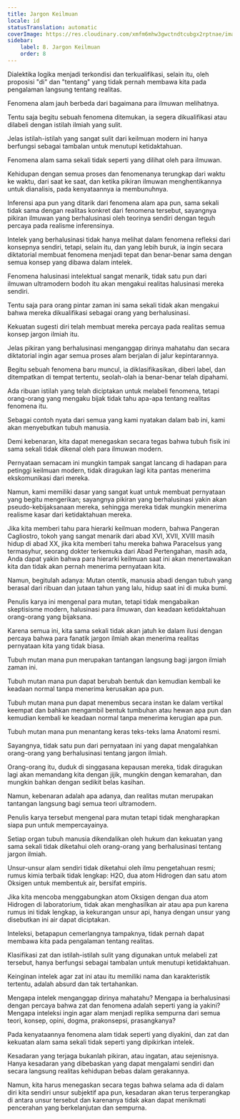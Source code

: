 ```yaml
---
title: Jargon Keilmuan
locale: id
statusTranslation: automatic
coverImage: https://res.cloudinary.com/xmfm6mhw3gwctndtcubgx2rptnae/image/upload/v1741354419/small_cover_la_gran_rebelion_28716e29d2.webp
sidebar:
    label: 8. Jargon Keilmuan
    order: 8
---
```

Dialektika logika menjadi terkondisi dan terkualifikasi, selain itu, oleh proposisi "di" dan "tentang" yang tidak pernah membawa kita pada pengalaman langsung tentang realitas.

Fenomena alam jauh berbeda dari bagaimana para ilmuwan melihatnya.

Tentu saja begitu sebuah fenomena ditemukan, ia segera dikualifikasi atau dilabeli dengan istilah ilmiah yang sulit.

Jelas istilah-istilah yang sangat sulit dari keilmuan modern ini hanya berfungsi sebagai tambalan untuk menutupi ketidaktahuan.

Fenomena alam sama sekali tidak seperti yang dilihat oleh para ilmuwan.

Kehidupan dengan semua proses dan fenomenanya terungkap dari waktu ke waktu, dari saat ke saat, dan ketika pikiran ilmuwan menghentikannya untuk dianalisis, pada kenyataannya ia membunuhnya.

Inferensi apa pun yang ditarik dari fenomena alam apa pun, sama sekali tidak sama dengan realitas konkret dari fenomena tersebut, sayangnya pikiran ilmuwan yang berhalusinasi oleh teorinya sendiri dengan teguh percaya pada realisme inferensinya.

Intelek yang berhalusinasi tidak hanya melihat dalam fenomena refleksi dari konsepnya sendiri, tetapi, selain itu, dan yang lebih buruk, ia ingin secara diktatorial membuat fenomena menjadi tepat dan benar-benar sama dengan semua konsep yang dibawa dalam intelek.

Fenomena halusinasi intelektual sangat menarik, tidak satu pun dari ilmuwan ultramodern bodoh itu akan mengakui realitas halusinasi mereka sendiri.

Tentu saja para orang pintar zaman ini sama sekali tidak akan mengakui bahwa mereka dikualifikasi sebagai orang yang berhalusinasi.

Kekuatan sugesti diri telah membuat mereka percaya pada realitas semua konsep jargon ilmiah itu.

Jelas pikiran yang berhalusinasi menganggap dirinya mahatahu dan secara diktatorial ingin agar semua proses alam berjalan di jalur kepintarannya.

Begitu sebuah fenomena baru muncul, ia diklasifikasikan, diberi label, dan ditempatkan di tempat tertentu, seolah-olah ia benar-benar telah dipahami.

Ada ribuan istilah yang telah diciptakan untuk melabeli fenomena, tetapi orang-orang yang mengaku bijak tidak tahu apa-apa tentang realitas fenomena itu.

Sebagai contoh nyata dari semua yang kami nyatakan dalam bab ini, kami akan menyebutkan tubuh manusia.

Demi kebenaran, kita dapat menegaskan secara tegas bahwa tubuh fisik ini sama sekali tidak dikenal oleh para ilmuwan modern.

Pernyataan semacam ini mungkin tampak sangat lancang di hadapan para petinggi keilmuan modern, tidak diragukan lagi kita pantas menerima ekskomunikasi dari mereka.

Namun, kami memiliki dasar yang sangat kuat untuk membuat pernyataan yang begitu mengerikan; sayangnya pikiran yang berhalusinasi yakin akan pseudo-kebijaksanaan mereka, sehingga mereka tidak mungkin menerima realisme kasar dari ketidaktahuan mereka.

Jika kita memberi tahu para hierarki keilmuan modern, bahwa Pangeran Cagliostro, tokoh yang sangat menarik dari abad XVI, XVII, XVIII masih hidup di abad XX, jika kita memberi tahu mereka bahwa Paracelsus yang termasyhur, seorang dokter terkemuka dari Abad Pertengahan, masih ada, Anda dapat yakin bahwa para hierarki keilmuan saat ini akan menertawakan kita dan tidak akan pernah menerima pernyataan kita.

Namun, begitulah adanya: Mutan otentik, manusia abadi dengan tubuh yang berasal dari ribuan dan jutaan tahun yang lalu, hidup saat ini di muka bumi.

Penulis karya ini mengenal para mutan, tetapi tidak mengabaikan skeptisisme modern, halusinasi para ilmuwan, dan keadaan ketidaktahuan orang-orang yang bijaksana.

Karena semua ini, kita sama sekali tidak akan jatuh ke dalam ilusi dengan percaya bahwa para fanatik jargon ilmiah akan menerima realitas pernyataan kita yang tidak biasa.

Tubuh mutan mana pun merupakan tantangan langsung bagi jargon ilmiah zaman ini.

Tubuh mutan mana pun dapat berubah bentuk dan kemudian kembali ke keadaan normal tanpa menerima kerusakan apa pun.

Tubuh mutan mana pun dapat menembus secara instan ke dalam vertikal keempat dan bahkan mengambil bentuk tumbuhan atau hewan apa pun dan kemudian kembali ke keadaan normal tanpa menerima kerugian apa pun.

Tubuh mutan mana pun menantang keras teks-teks lama Anatomi resmi.

Sayangnya, tidak satu pun dari pernyataan ini yang dapat mengalahkan orang-orang yang berhalusinasi tentang jargon ilmiah.

Orang-orang itu, duduk di singgasana kepausan mereka, tidak diragukan lagi akan memandang kita dengan jijik, mungkin dengan kemarahan, dan mungkin bahkan dengan sedikit belas kasihan.

Namun, kebenaran adalah apa adanya, dan realitas mutan merupakan tantangan langsung bagi semua teori ultramodern.

Penulis karya tersebut mengenal para mutan tetapi tidak mengharapkan siapa pun untuk mempercayainya.

Setiap organ tubuh manusia dikendalikan oleh hukum dan kekuatan yang sama sekali tidak diketahui oleh orang-orang yang berhalusinasi tentang jargon ilmiah.

Unsur-unsur alam sendiri tidak diketahui oleh ilmu pengetahuan resmi; rumus kimia terbaik tidak lengkap: H2O, dua atom Hidrogen dan satu atom Oksigen untuk membentuk air, bersifat empiris.

Jika kita mencoba menggabungkan atom Oksigen dengan dua atom Hidrogen di laboratorium, tidak akan menghasilkan air atau apa pun karena rumus ini tidak lengkap, ia kekurangan unsur api, hanya dengan unsur yang disebutkan ini air dapat diciptakan.

Inteleksi, betapapun cemerlangnya tampaknya, tidak pernah dapat membawa kita pada pengalaman tentang realitas.

Klasifikasi zat dan istilah-istilah sulit yang digunakan untuk melabeli zat tersebut, hanya berfungsi sebagai tambalan untuk menutupi ketidaktahuan.

Keinginan intelek agar zat ini atau itu memiliki nama dan karakteristik tertentu, adalah absurd dan tak tertahankan.

Mengapa intelek menganggap dirinya mahatahu? Mengapa ia berhalusinasi dengan percaya bahwa zat dan fenomena adalah seperti yang ia yakini? Mengapa inteleksi ingin agar alam menjadi replika sempurna dari semua teori, konsep, opini, dogma, prakonsepsi, prasangkanya?

Pada kenyataannya fenomena alam tidak seperti yang diyakini, dan zat dan kekuatan alam sama sekali tidak seperti yang dipikirkan intelek.

Kesadaran yang terjaga bukanlah pikiran, atau ingatan, atau sejenisnya. Hanya kesadaran yang dibebaskan yang dapat mengalami sendiri dan secara langsung realitas kehidupan bebas dalam gerakannya.

Namun, kita harus menegaskan secara tegas bahwa selama ada di dalam diri kita sendiri unsur subjektif apa pun, kesadaran akan terus terperangkap di antara unsur tersebut dan karenanya tidak akan dapat menikmati pencerahan yang berkelanjutan dan sempurna.

